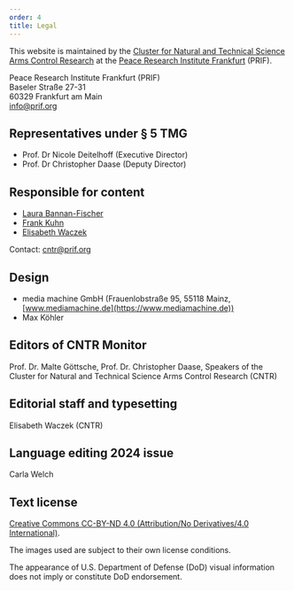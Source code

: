 ```yaml
---
order: 4
title: Legal
---
```


This website is maintained by the [Cluster for Natural and Technical Science Arms Control Research](https://www.cntrarmscontrol.org/) at the [Peace Research Institute Frankfurt](https://www.prif.org/) (PRIF).

Peace Research Institute Frankfurt (PRIF)\
Baseler Straße 27-31\
60329 Frankfurt am Main\
[info@prif.org](mailto:info@prif.org)

## Representatives under § 5 TMG

- Prof. Dr Nicole Deitelhoff (Executive Director)
- Prof. Dr Christopher Daase (Deputy Director)

## Responsible for content

- [Laura Bannan-Fischer](https://www.prif.org/en/ueber-uns/team/person/laura-bannan-fischer)
- [Frank Kuhn](https://www.prif.org/en/ueber-uns/person/frank-kuhn)
- [Elisabeth Waczek](https://www.prif.org/en/ueber-uns/person/elisabeth-waczek)

Contact: [cntr@prif.org](mailto:cntr@prif.org)

## Design

- media machine GmbH (Frauenlobstraße 95, 55118 Mainz, [www.mediamachine.de](https://www.mediamachine.de))
- Max Köhler

## Editors of CNTR Monitor

Prof. Dr. Malte Göttsche, Prof. Dr. Christopher Daase,
Speakers of the Cluster for Natural and Technical Science Arms Control Research (CNTR)

## Editorial staff and typesetting

Elisabeth Waczek (CNTR)

## Language editing 2024 issue

Carla Welch

## Text license

[Creative Commons CC-BY-ND 4.0 (Attribution/No Derivatives/4.0 International)](https://creativecommons.org/licenses/by-nd/4.0/deed.en).

The images used are subject to their own license conditions.

The appearance of U.S. Department of Defense (DoD) visual information does not imply or constitute DoD endorsement.
